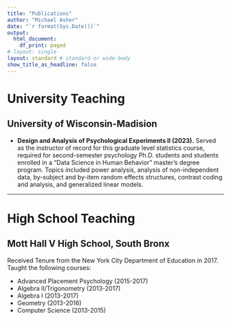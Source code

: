 ```yaml
---
title: "Publications"
author: "Michael Asher"
date: "`r format(Sys.Date())`"
output:
  html_document:
    df_print: paged
# layout: single
layout: standard # standard or wide-body
show_title_as_headline: false
---
```


# University Teaching

## University of Wisconsin-Madision

- **Design and Analysis of Psychological Experiments II (2023).** Served as the instructor of record for this graduate level statistics course, required for second-semester psychology Ph.D. students and students enrolled in a “Data Science in Human Behavior” master’s degree program. Topics included power analysis, analysis of non-independent data, by-subject and by-item random effects structures, contrast coding and analysis, and generalized linear models. 


---

# High School Teaching

## Mott Hall V High School, South Bronx

Received Tenure from the New York City Department of Education in 2017. Taught the following courses:

- Advanced Placement Psychology (2015-2017)
- Algebra II/Trigonometry (2013-2017)
- Algebra I (2013-2017)
- Geometry (2013-2016)
- Computer Science (2013-2015)